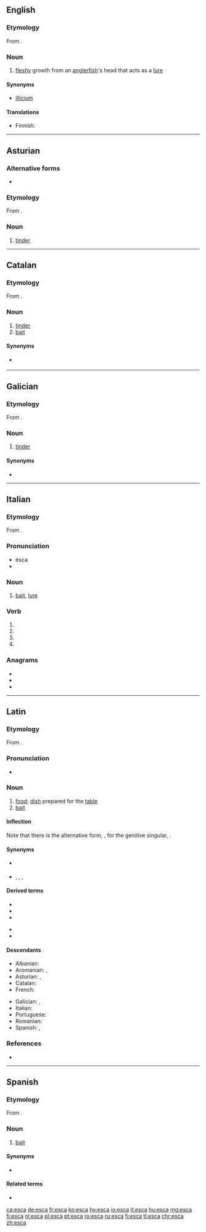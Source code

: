 ==English==

===Etymology===
{{PIE root|en|h₁ed}}
From {{etyl|la|en}} {{m|la|ēsca||bait}}.

===Noun===
{{en-noun|escae}}

# {{label|en|ichthyology}} [[fleshy]] growth from an [[anglerfish]]'s head that acts as a [[lure]]

====Synonyms====
* [[illicium]]

====Translations====
{{trans-top|growth on anglerfish's head}}
* Finnish: {{t+|fi|onki}}
{{trans-mid}}
{{trans-bottom}}

----

==Asturian==

===Alternative forms===
* {{l|ast|yesca}}

===Etymology===
From {{etyl|la|ast}} {{m|la|ēsca}}.

===Noun===
{{ast-noun|f|esques}}

# [[tinder]] {{gloss|dry plants used to light a fire}}

----

==Catalan==

===Etymology===
From {{etyl|la|ca}} {{m|la|ēsca}}.

===Noun===
{{ca-noun|f}}

# [[tinder]] {{gloss|dry plants used to light a fire}}
# [[bait]] {{gloss|substance used in catching fish}}

====Synonyms====
* {{sense|bait}} {{l|ca|esquer}}

----

==Galician==

===Etymology===
From {{etyl|la|gl}} {{m|la|ēsca}}.

===Noun===
{{gl-noun|f}}

# [[tinder]] {{gloss|dry plants used to light a fire}}

====Synonyms====
* {{l|gl|isca}}

----

==Italian==

===Etymology===
From {{etyl|la|it}} {{m|la|ēsca}}.

===Pronunciation===
* ésca
* {{IPA|/ˈeska/|lang=it}}

===Noun===
{{it-noun|f}}

# [[bait]], [[lure]]

===Verb===
{{head|it|verb form}}

# {{inflection of|uscire||1|s|pres|subj|lang=it}}
# {{inflection of|uscire||2|s|pres|subj|lang=it}}
# {{inflection of|uscire||3|s|pres|subj|lang=it}}
# {{inflection of|uscire||3|s|impr|lang=it}}

===Anagrams===
* {{l|it|asce}}
* {{l|it|case}}
* {{l|it|seca}}

----

==Latin==

===Etymology===
From {{m|la|edō||eat}}.

===Pronunciation===
* {{a|Classical}} {{IPA|/ˈeːs.ka/|lang=la}}

===Noun===
{{la-noun|ēsca||ēscae|f|first}}

# [[food]]; [[dish]] prepared for the [[table]]
# [[bait]]

====Inflection====
Note that there is the alternative form, {{m|la|ēscās}}, for the genitive singular, {{m|la|ēscae}}.
{{la-decl-1st|ēsc}}

====Synonyms====
* {{sense|bait}} {{l|la|cibus}}
* {{sense|food}} {{l|la|alimentum}}, {{l|la|cibāria}}, {{l|la|cibus}}, {{l|la|pulmentum}}

====Derived terms====
{{top2}}
* {{l|la|escālis}}
* {{l|la|escārius}}
* {{l|la|escātilis}}
{{mid2}}
* {{l|la|escifer}}
* {{l|la|esculentus}}
{{bottom}}

====Descendants====
{{top2}}
* Albanian: {{l|sq|eshkë}}
* Aromanian: {{l|rup|eascã}}, {{l|rup|iascã}}
* Asturian: {{l|ast|esca}}, {{l|ast|yesca}}
* Catalan: {{l|ca|esca}}
* French: {{l|fr|esche}}
{{mid2}}
* Galician: {{l|gl|esca}}, {{l|gl|isca}}
* Italian: {{l|it|esca}}
* Portuguese: {{l|pt|isca}}
* Romanian: {{l|ro|iască}}
* Spanish: {{l|es|esca}}, {{l|es|yesca}}
{{bottom}}

===References===
* {{R:L&S}}

----

==Spanish==

===Etymology===
From {{etyl|la|es}} {{m|la|ēsca}}.

===Noun===
{{es-noun|f}}

# {{label|es|dated}} [[bait]] {{gloss|substance used in catching fish}}

====Synonyms====
* {{l|es|cebo}}

====Related terms====
* {{l|es|yesca}}

[[ca:esca]]
[[de:esca]]
[[fr:esca]]
[[ko:esca]]
[[hy:esca]]
[[io:esca]]
[[it:esca]]
[[hu:esca]]
[[mg:esca]]
[[fj:esca]]
[[nl:esca]]
[[pl:esca]]
[[pt:esca]]
[[ro:esca]]
[[ru:esca]]
[[fi:esca]]
[[tl:esca]]
[[chr:esca]]
[[zh:esca]]